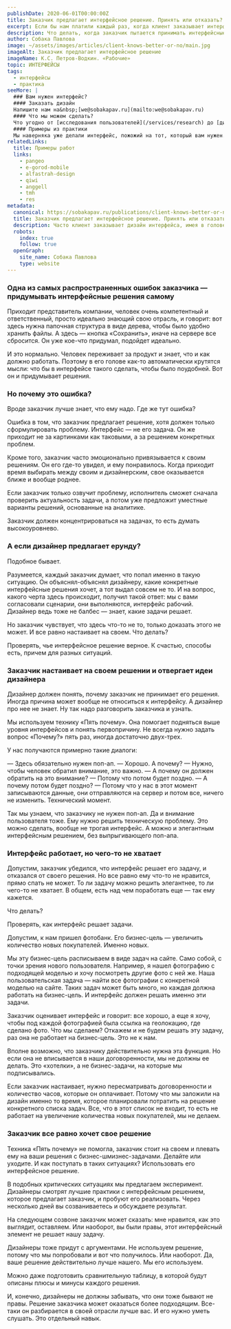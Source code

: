 ```yaml
---
publishDate: 2020-06-01T00:00:00Z
title: Заказчик предлагает интерфейсное решение. Принять или отказать?
excerpt: Если бы нам платили каждый раз, когда клиент заказывает интерфейс, для которого уже сам придумал какие-то интерфейсные решения, мы бы уже давно... М-м-м… Хотя, в принципе, так мы и работаем. К нам часто приходят со своими решениями, но уходят в большинстве случаев с нашими. Вот как мы это делаем.
description: Что делать, когда заказчик пытается принимать интерфейсные решения
author: Собака Павлова
image: ~/assets/images/articles/client-knows-better-or-no/main.jpg
imageAlt: Заказчик предлагает интерфейсное решение
imageName: К.С. Петров-Водкин. «Рабочие»
topic: ИНТЕРФЕЙСЫ
tags:
  - интерфейсы
  - практика
seeMore: |
  ### Вам нужен интерфейс?
  #### Заказать дизайн
  Напишите нам на&nbsp;[we@sobakapav.ru](mailto:we@sobakapav.ru)
  #### Что мы можем сделать?
  Что угодно от [исследования пользователей](/services/research) до [дизайна интерфейса под ключ](/services/ux-design). 
  #### Примеры из практики
  Мы наверняка уже делали интерфейс, пожожий на тот, который вам нужен. [Проверьте](https://sobakapav.ru/portfolio).
relatedLinks:
  title: Примеры работ
  links:
    - pangeo
    - e-gorod-mobile
    - alfastrah-design
    - qiwi
    - anggell
    - tmh
    - res
metadata:
  canonical: https://sobakapav.ru/publications/client-knows-better-or-no
  title: Заказчик предлагает интерфейсное решение. Принять или отказать? • UX-дизайн
  description: Часто клиент заказывает дизайн интерфейса, имея в голове готовые интерфейсные решения. Что делать, если оно неудачное.
  robots:
    index: true
    follow: true
  openGraph:
    site_name: Собака Павлова
    type: website
---
```



### Одна из самых распространенных ошибок заказчика — придумывать интерфейсные решения самому

Приходит представитель компании, человек очень компетентный и ответственный, просто идеально знающий свою отрасль, и говорит: вот здесь нужна папочная структура в виде дерева, чтобы было удобно хранить файлы. А здесь — кнопка «Сохранить», иначе на сервере все сбросится. Он уже кое-что придумал, подойдет идеально.

И это нормально. Человек переживает за продукт и знает, что и как должно работать. Поэтому в его голове как-то автоматически крутятся мысли: что бы в интерфейсе такого сделать, чтобы было поудобней. Вот он и придумывает решения.

### Но почему это ошибка?

Вроде заказчик лучше знает, что ему надо. Где же тут ошибка?

Ошибка в том, что заказчик предлагает решение, хотя должен только сформулировать проблему. Интерфейс — не его задача. Он же приходит не за картинками как таковыми, а за решением конкретных проблем.

Кроме того, заказчик часто эмоционально привязывается к своим решениям. Он его где-то увидел, и ему понравилось. Когда приходит время выбирать между своим и дизайнерским, свое оказывается ближе и вообще роднее.

Если заказчик только озвучит проблему, исполнитель сможет сначала проверить актуальность задачи, а потом уже предложит уместные варианты решений, основанные на аналитике.

Заказчик должен концентрироваться на задачах, то есть думать высокоуровнево.

### А если дизайнер предлагает ерунду?

Подобное бывает.

Разумеется, каждый заказчик думает, что попал именно в такую ситуацию. Он объяснял-объяснял дизайнеру, какие конкретные интерфейсные решения хочет, а тот выдал совсем не то. И на вопрос, какого черта здесь происходит, получил такой ответ: мы с вами согласовали сценарии, они выполняются, интерфейс рабочий. Дизайнер ведь тоже не балбес — знает, какие задачи решает.

Но заказчик чувствует, что здесь что-то не то, только доказать этого не может. И все равно настаивает на своем. Что делать?

Проверять, чье интерфейсное решение верное. К счастью, способы есть, причем для разных ситуаций.

### Заказчик настаивает на своем решении и отвергает идеи дизайнера

Дизайнер должен понять, почему заказчик не принимает его решения. Иногда причина может вообще не относиться к интерфейсу. А дизайнер про нее не знает. Ну так надо разговорить заказчика и узнать.

Мы используем технику «Пять почему». Она помогает подняться выше уровня интерфейсов и понять первопричину. Не всегда нужно задать вопрос «Почему?» пять раз, иногда достаточно двух-трех.

У нас получаются примерно такие диалоги:

— Здесь обязательно нужен поп-ап.
 — Хорошо. А почему?
 — Нужно, чтобы человек обратил внимание, это важно.
 — А почему он должен обратить на это внимание?
 — Потому что потом будет поздно.
 — А почему потом будет поздно?
 — Потому что у нас в этот момент записываются данные, они отправляются на сервер и потом все, ничего не изменить. Технический момент.

Так мы узнаем, что заказчику не нужен поп-ап. Да и внимание пользователя тоже. Ему нужно решить техническую проблему. Это можно сделать, вообще не трогая интерфейс. А можно и элегантным интерфейсным решением, без выпрыгивающего поп-апа.

### Интерфейс работает, но чего-то не хватает

Допустим, заказчик убедился, что интерфейс решает его задачу, и отказался от своего решения. Но все равно ему что-то не нравится, прямо спать не может. То ли задачу можно решить элегантнее, то ли чего-то не хватает. В общем, есть над чем поработать еще — так ему кажется.

Что делать?

Проверять, как интерфейс решает задачи.

Допустим, к нам пришел фотобанк. Его бизнес-цель — увеличить количество новых покупателей. Именно новых.

Мы эту бизнес-цель расписываем в виде задач на сайте. Само собой, с точки зрения нового пользователя. Например, я нашел фотографию с подходящей моделью и хочу посмотреть другие фото с ней же. Наша пользовательская задача — найти все фотографии с конкретной моделью на сайте. Таких задач может быть много, но каждая должна работать на бизнес-цель. И интерфейс должен решать именно эти задачи.

Заказчик оценивает интерфейс и говорит: все хорошо, а еще я хочу, чтобы под каждой фотографией была ссылка на геолокацию, где сделано фото. Что мы сделаем? Откажем и не будем решать эту задачу, раз она не работает на бизнес-цель. Это не к нам.

Вполне возможно, что заказчику действительно нужна эта функция. Но если она не вписывается в наши договоренности, мы не должны ее делать. Это «хотелки», а не бизнес-задачи, на которые мы подписывались.

Если заказчик настаивает, нужно пересматривать договоренности и количество часов, которые он оплачивает. Потому что мы заложили на дизайн именно то время, которое планировали потратить на решение конкретного списка задач. Все, что в этот список не входит, то есть не работает на увеличение количества новых покупателей, мы не делаем.

### Заказчик все равно хочет свое решение

Техника «Пять почему» не помогла, заказчик стоит на своем и плевать ему на ваши решения с бизнес-шмизнес-задачами. Делайте или уходите. И как поступать в таких ситуациях? Использовать его интерфейсное решение.

В подобных критических ситуациях мы предлагаем эксперимент. Дизайнеры смотрят лучшие практики с интерфейсным решением, которое предлагает заказчик, и пробуют его реализовать. Через несколько дней вы созваниваетесь и обсуждаете результат.

На следующем созвоне заказчик может сказать: мне нравится, как это выглядит, оставляем. Или наоборот, вы были правы, этот интерфейсный элемент не решает нашу задачу.

Дизайнеры тоже придут с аргументами. Не используем решение, потому что мы попробовали и вот что получилось. Или наоборот. Да, ваше решение действительно лучше нашего. Мы его используем.

Можно даже подготовить сравнительную таблицу, в которой будут описаны плюсы и минусы каждого решения.

И, конечно, дизайнеры не должны забывать, что они тоже бывают не правы. Решение заказчика может оказаться более подходящим. Все-таки он разбирается в своей отрасли лучше вас. И его нужно уметь слушать. Это отдельный навык.

